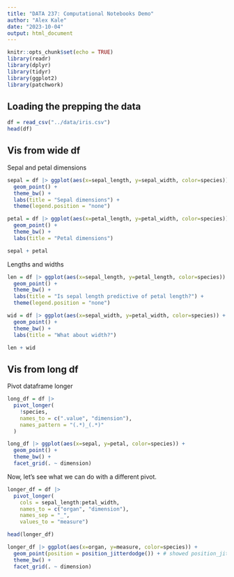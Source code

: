 ```yaml
---
title: "DATA 237: Computational Notebooks Demo"
author: "Alex Kale"
date: "2023-10-04"
output: html_document
---
```


```r
knitr::opts_chunk$set(echo = TRUE)
library(readr)
library(dplyr)
library(tidyr)
library(ggplot2)
library(patchwork)
```

## Loading the prepping the data

```r
df = read_csv("../data/iris.csv")
head(df)
```

## Vis from wide df

Sepal and petal dimensions

```r
sepal = df |> ggplot(aes(x=sepal_length, y=sepal_width, color=species)) +
  geom_point() +
  theme_bw() +
  labs(title = "Sepal dimensions") +
  theme(legend.position = "none")

petal = df |> ggplot(aes(x=petal_length, y=petal_width, color=species)) +
  geom_point() +
  theme_bw() +
  labs(title = "Petal dimensions")

sepal + petal
```

Lengths and widths

```r
len = df |> ggplot(aes(x=sepal_length, y=petal_length, color=species)) +
  geom_point() +
  theme_bw() +
  labs(title = "Is sepal length predictive of petal length?") +
  theme(legend.position = "none")

wid = df |> ggplot(aes(x=sepal_width, y=petal_width, color=species)) +
  geom_point() +
  theme_bw() +
  labs(title = "What about width?")

len + wid
```

## Vis from long df

Pivot dataframe longer

```r
long_df = df |> 
  pivot_longer(
    !species,
    names_to = c(".value", "dimension"),
    names_pattern = "(.*)_(.*)"
  )
```

```r
long_df |> ggplot(aes(x=sepal, y=petal, color=species)) +
  geom_point() +
  theme_bw() +
  facet_grid(. ~ dimension)
```

Now, let's see what we can do with a different pivot.

```r
longer_df = df |> 
  pivot_longer(
    cols = sepal_length:petal_width,
    names_to = c("organ", "dimension"),
    names_sep = "_",
    values_to = "measure")

head(longer_df)
```

```r
longer_df |> ggplot(aes(x=organ, y=measure, color=species)) +
  geom_point(position = position_jitterdodge()) + # showed position_jitter() in class
  theme_bw() +
  facet_grid(. ~ dimension)
```

